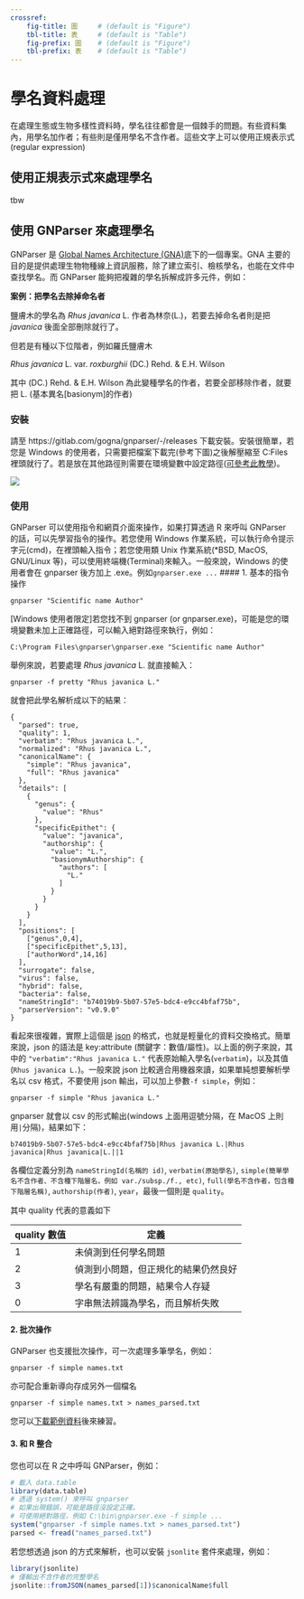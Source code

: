 ```yaml
---
crossref:
    fig-title: 圖     # (default is "Figure")
    tbl-title: 表     # (default is "Table")
    fig-prefix: 圖    # (default is "Figure")
    tbl-prefix: 表    # (default is "Table")
---
```

# 學名資料處理

在處理生態或生物多樣性資料時，學名往往都會是一個棘手的問題。有些資料集內，用學名加作者；有些則是僅用學名不含作者。這些文字上可以使用正規表示式(regular expression)

## 使用正規表示式來處理學名

:::info
tbw
:::

## 使用 GNParser 來處理學名

GNParser 是 [Global Names Architecture (GNA)](http://globalnames.org)底下的一個專案。GNA 主要的目的是提供處理生物物種線上資訊服務，除了建立索引、檢核學名，也能在文件中查找學名。而 GNParser 能夠把複雜的學名拆解成許多元件，例如：

**案例：把學名去除掉命名者**

鹽膚木的學名為 *Rhus javanica* L. 作者為林奈(L.)，若要去掉命名者則是把 *javanica* 後面全部刪除就行了。
    
但若是有種以下位階者，例如羅氏鹽膚木

*Rhus javanica* L. var. *roxburghii* (DC.) Rehd. & E.H. Wilson

其中 (DC.) Rehd. & E.H. Wilson 為此變種學名的作者，若要全部移除作者，就要把 L. (基本異名[basionym]的作者)




### 安裝

請至 https://gitlab.com/gogna/gnparser/-/releases 下載安裝。安裝很簡單，若您是 Windows 的使用者，只需要把檔案下載完(參考下圖)之後解壓縮至 C:\Program Files 裡頭就行了。若是放在其他路徑則需要在環境變數中設定路徑([可參考此教學](https://hackmd.io/@yizhewang/B1zdXG4br))。

![](https://i.imgur.com/3IRmXub.png)

### 使用

GNParser 可以使用指令和網頁介面來操作，如果打算透過 R 來呼叫 GNParser 的話，可以先學習指令的操作。若您使用 Windows 作業系統，可以執行命令提示字元(cmd)，在裡頭輸入指令；若您使用類 Unix 作業系統(*BSD, MacOS, GNU/Linux 等)，可以使用終端機(Terminal)來輸入。一般來說，Windows 的使用者會在 gnparser 後方加上 .exe。例如```gnparser.exe ...```
#### 1. 基本的指令操作

```shell
gnparser "Scientific name Author"
```
:::info
[Windows 使用者限定]若您找不到 gnparser (or gnparser.exe)，可能是您的環境變數未加上正確路徑，可以輸入絕對路徑來執行，例如：
```
C:\Program Files\gnparser\gnparser.exe "Scientific name Author"
```
:::

舉例來說，若要處理 *Rhus javanica* L. 就直接輸入：

```shell
gnparser -f pretty "Rhus javanica L."
```

就會把此學名解析成以下的結果：
```
{
  "parsed": true,
  "quality": 1,
  "verbatim": "Rhus javanica L.",
  "normalized": "Rhus javanica L.",
  "canonicalName": {
    "simple": "Rhus javanica",
    "full": "Rhus javanica"
  },
  "details": [
    {
      "genus": {
        "value": "Rhus"
      },
      "specificEpithet": {
        "value": "javanica",
        "authorship": {
          "value": "L.",
          "basionymAuthorship": {
            "authors": [
              "L."
            ]
          }
        }
      }
    }
  ],
  "positions": [
    ["genus",0,4],
    ["specificEpithet",5,13],
    ["authorWord",14,16]
  ],
  "surrogate": false,
  "virus": false,
  "hybrid": false,
  "bacteria": false,
  "nameStringId": "b74019b9-5b07-57e5-bdc4-e9cc4bfaf75b",
  "parserVersion": "v0.9.0"
}

```

看起來很複雜，實際上這個是 [json](https://zh.wikipedia.org/wiki/JSON) 的格式，也就是輕量化的資料交換格式。簡單來說，json 的語法是 key:attribute (關鍵字：數值/屬性)。以上面的例子來說，其中的 ```"verbatim":"Rhus javanica L."``` 代表原始輸入學名(```verbatim```)，以及其值(```Rhus javanica L.```)。一般來說 json 比較適合用機器來讀，如果單純想要解析學名以 csv 格式，不要使用 json 輸出，可以加上參數```-f simple```，例如：

```shell
gnparser -f simple "Rhus javanica L."
```

gnparser 就會以 csv 的形式輸出(windows 上面用逗號分隔，在 MacOS 上則用```|```分隔)，結果如下：

```
b74019b9-5b07-57e5-bdc4-e9cc4bfaf75b|Rhus javanica L.|Rhus javanica|Rhus javanica|L.||1
```

各欄位定義分別為 ```nameStringId(名稱的 id)```, ```verbatim(原始學名)```, ```simple(簡單學名不含作者、不含種下階層名，例如 var./subsp./f., etc)```, ```full(學名不含作者，包含種下階層名稱)```, ```authorship(作者)```, ```year```，最後一個則是 ```quality```。

其中 quality 代表的意義如下

| quality 數值 | 定義               |
| ----------- | ----------------  |
| 1           | 未偵測到任何學名問題  |
| 2           | 偵測到小問題，但正規化的結果仍然良好 |
| 3           | 學名有嚴重的問題，結果令人存疑  |
| 0           | 字串無法辨識為學名，而且解析失敗 |


#### 2. 批次操作

GNParser 也支援批次操作，可一次處理多筆學名，例如：

```shell
gnparser -f simple names.txt
```

亦可配合重新導向存成另外一個檔名

```shell
gnparser -f simple names.txt > names_parsed.txt
```

您可以[下載範例資料](https://gist.github.com/mutolisp/95563aa9e305a7825c8edcfa7cbb3418)後來練習。


#### 3. 和 R 整合

您也可以在 R 之中呼叫 GNParser，例如：

```.r
# 載入 data.table
library(data.table)
# 透過 system() 來呼叫 gnparser
# 如果出現錯誤，可能是路徑沒設定正確。
# 可使用絕對路徑，例如 C:\bin\gnparser.exe -f simple ...
system("gnparser -f simple names.txt > names_parsed.txt")
parsed <- fread("names_parsed.txt")    
```

若您想透過 json 的方式來解析，也可以安裝 ```jsonlite``` 套件來處理，例如：

```.r
library(jsonlite)
# 僅輸出不含作者的完整學名
jsonlite::fromJSON(names_parsed[1])$canonicalName$full
```

